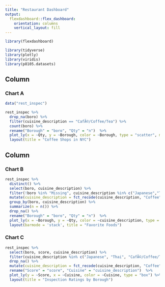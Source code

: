 ```yaml
---
title: "Restaurant Dashboard"
output: 
  flexdashboard::flex_dashboard:
    orientation: columns
    vertical_layout: fill
---
```


```r
library(flexdashboard)

library(tidyverse)
library(plotly)
library(viridis)
library(p8105.datasets)
```

Column {data-width=650}
-----------------------------------------------------------------------

### Chart A

```r
data("rest_inspec")

rest_inspec %>% 
  drop_na(boro) %>% 
  filter(cuisine_description == "CafÃ©/Coffee/Tea") %>% 
  count(boro) %>% 
  rename("Borough" = "boro", "Qty" = "n")  %>% 
  plot_ly(x = ~Qty, y = ~Borough, color = ~Borough, type = "scatter", mode = 'markers', marker = list(size = ~Qty/30, opacity = 0.5)) %>% 
  layout(title = "Coffee Shops in NYC")

```

Column {data-width=350}
-----------------------------------------------------------------------

### Chart B

```r
rest_inspec %>% 
  distinct() %>% 
  select(boro, cuisine_description) %>% 
  filter(!boro %in% "Missing", cuisine_description %in% c("Japanese","Thai", "CafÃ©/Coffee/Tea", "Bagels/Pretzels", "Pizza")) %>% 
  mutate(cuisine_description = fct_recode(cuisine_description, "Coffee" = "CafÃ©/Coffee/Tea")) %>% 
  group_by(boro, cuisine_description) %>% 
  summarize(n = n()) %>% 
  drop_na() %>% 
  rename("Borough" = "boro", "Qty" = "n")  %>% 
  plot_ly(x = ~Borough, y = ~Qty, color = ~cuisine_description, type = "bar") %>% 
  layout(barmode = 'stack', title = "Favorite Foods")

```

### Chart C

```r
rest_inspec %>% 
  select(boro, score, cuisine_description) %>% 
  filter(cuisine_description %in% c("Japanese", "Thai", "CafÃ©/Coffee/Tea", "Bagels/Pretzels", "Pizza")) %>% 
  drop_na() %>% 
  mutate(cuisine_description = fct_recode(cuisine_description, "Coffee" = "CafÃ©/Coffee/Tea")) %>% 
  rename("Score" = "score", "Cuisine" = "cuisine_description")  %>% 
  plot_ly(y = ~Score, x = ~Cuisine, color = ~Cuisine, type = "box") %>% 
  layout(title = "Inspection Ratings by Borough")

```

